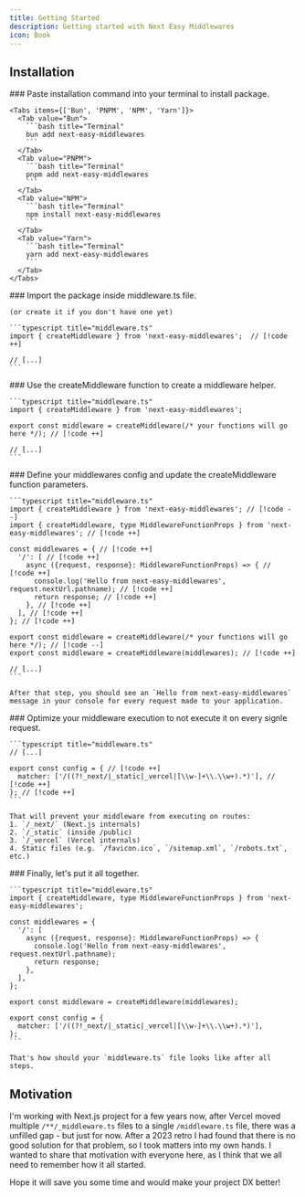 ```yaml
---
title: Getting Started
description: Getting started with Next Easy Middlewares
icon: Book
---
```



## Installation

<Steps>
  <Step>
    ### Paste installation command into your terminal to install package.

    <Tabs items={['Bun', 'PNPM', 'NPM', 'Yarn']}>
      <Tab value="Bun">
        ```bash title="Terminal"
        bun add next-easy-middlewares
        ```
      </Tab>
      <Tab value="PNPM">
        ```bash title="Terminal"
        pnpm add next-easy-middlewares
        ```
      </Tab>
      <Tab value="NPM">
        ```bash title="Terminal"
        npm install next-easy-middlewares
        ```
      </Tab>
      <Tab value="Yarn">
        ```bash title="Terminal"
        yarn add next-easy-middlewares
        ```
      </Tab>
    </Tabs>
  </Step>
  <Step>
    ### Import the package inside middleware.ts file.

    (or create it if you don't have one yet)

    ```typescript title="middleware.ts"
    import { createMiddleware } from 'next-easy-middlewares';  // [!code ++]

    // [...]
    ```
  </Step>
  <Step>
    ### Use the createMiddleware function to create a middleware helper.

    ```typescript title="middleware.ts"
    import { createMiddleware } from 'next-easy-middlewares';

    export const middleware = createMiddleware(/* your functions will go here */); // [!code ++]

    // [...]
    ```
  </Step>
  <Step>
    ### Define your middlewares config and update the createMiddleware function parameters.

    ```typescript title="middleware.ts"
    import { createMiddleware } from 'next-easy-middlewares'; // [!code --]
    import { createMiddleware, type MiddlewareFunctionProps } from 'next-easy-middlewares'; // [!code ++]

    const middlewares = { // [!code ++]
      '/': [ // [!code ++]
        async ({request, response}: MiddlewareFunctionProps) => { // [!code ++]
          console.log('Hello from next-easy-middlewares', request.nextUrl.pathname); // [!code ++]
          return response; // [!code ++]
        }, // [!code ++]
      ], // [!code ++]
    }; // [!code ++]

    export const middleware = createMiddleware(/* your functions will go here */); // [!code --]
    export const middleware = createMiddleware(middlewares); // [!code ++]

    // [...]
    ```

    After that step, you should see an `Hello from next-easy-middlewares` message in your console for every request made to your application.
  </Step>
  <Step>
    ### Optimize your middleware execution to not execute it on every signle request.

    ```typescript title="middleware.ts"
    // [...]

    export const config = { // [!code ++]
      matcher: ['/((?!_next/|_static|_vercel|[\\w-]+\\.\\w+).*)'], // [!code ++]
    }; // [!code ++]
    ```

    That will prevent your middleware from executing on routes:
    1. `/_next/` (Next.js internals)
    2. `/_static` (inside /public)
    3. `/_vercel` (Vercel internals)
    4. Static files (e.g. `/favicon.ico`, `/sitemap.xml`, `/robots.txt`, etc.)
  </Step>
  <Step>
    ### Finally, let's put it all together.

    ```typescript title="middleware.ts"
    import { createMiddleware, type MiddlewareFunctionProps } from 'next-easy-middlewares';

    const middlewares = {
      '/': [
        async ({request, response}: MiddlewareFunctionProps) => {
          console.log('Hello from next-easy-middlewares', request.nextUrl.pathname);
          return response;
        },
      ],
    };

    export const middleware = createMiddleware(middlewares);

    export const config = {
      matcher: ['/((?!_next/|_static|_vercel|[\\w-]+\\.\\w+).*)'],
    };
    ```

    That's how should your `middleware.ts` file looks like after all steps.
  </Step>
</Steps>

## Motivation

I'm working with Next.js project for a few years now, after Vercel moved multiple `/**/_middleware.ts` files to a single `/middleware.ts` file, there was a unfilled gap - but just for now. After a 2023 retro I had found that there is no good solution for that problem, so I took matters into my own hands. I wanted to share that motivation with everyone here, as I think that we all need to remember how it all started.

Hope it will save you some time and would make your project DX better!
